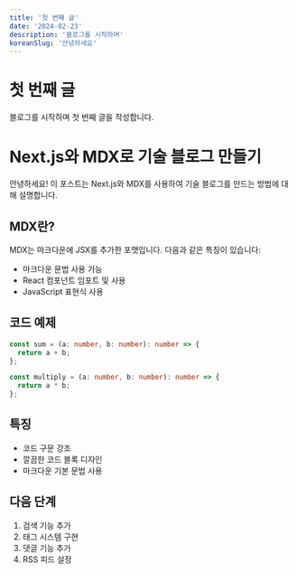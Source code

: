 ```yaml
---
title: '첫 번째 글'
date: '2024-02-23'
description: '블로그를 시작하며'
koreanSlug: '안녕하세요'
---
```


# 첫 번째 글

블로그를 시작하며 첫 번째 글을 작성합니다.

# Next.js와 MDX로 기술 블로그 만들기

안녕하세요! 이 포스트는 Next.js와 MDX를 사용하여 기술 블로그를 만드는 방법에 대해 설명합니다.

## MDX란?

MDX는 마크다운에 JSX를 추가한 포맷입니다. 다음과 같은 특징이 있습니다:

- 마크다운 문법 사용 가능
- React 컴포넌트 임포트 및 사용
- JavaScript 표현식 사용

## 코드 예제

```typescript
const sum = (a: number, b: number): number => {
  return a + b;
};

const multiply = (a: number, b: number): number => {
  return a * b;
};
```

## 특징

- 코드 구문 강조
- 깔끔한 코드 블록 디자인
- 마크다운 기본 문법 사용

## 다음 단계

1. 검색 기능 추가
2. 태그 시스템 구현
3. 댓글 기능 추가
4. RSS 피드 설정 